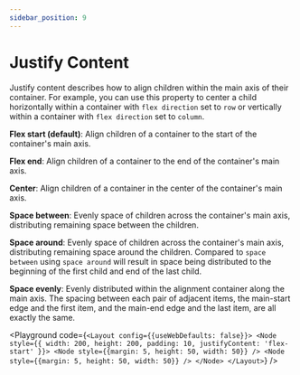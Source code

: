 ```yaml
---
sidebar_position: 9
---
```



# Justify Content

Justify content describes how to align children within the main axis of their container.
For example, you can use this property to center a child horizontally within a container
with `flex direction` set to `row` or vertically within a container with `flex direction`
set to `column`.

**Flex start (default)**: Align children of a container to the start of the container's main axis.

**Flex end**: Align children of a container to the end of the container's main axis.

**Center**: Align children of a container in the center of the container's main axis.

**Space between**: Evenly space of children across the container's main axis, distributing
remaining space between the children.

**Space around**: Evenly space of children across the container's main axis, distributing
remaining space around the children. Compared to `space between` using
`space around` will result in space being distributed to the beginning of
the first child and end of the last child.

**Space evenly**: Evenly distributed within the alignment container along the main axis.
The spacing between each pair of adjacent items, the main-start edge and the first item,
and the main-end edge and the last item, are all exactly the same.

<Playground code={`<Layout config={{useWebDefaults: false}}>
  <Node
    style={{
      width: 200,
      height: 200,
      padding: 10,
      justifyContent: 'flex-start'
    }}>
    <Node style={{margin: 5, height: 50, width: 50}} />
    <Node style={{margin: 5, height: 50, width: 50}} />
  </Node>
</Layout>`} />
